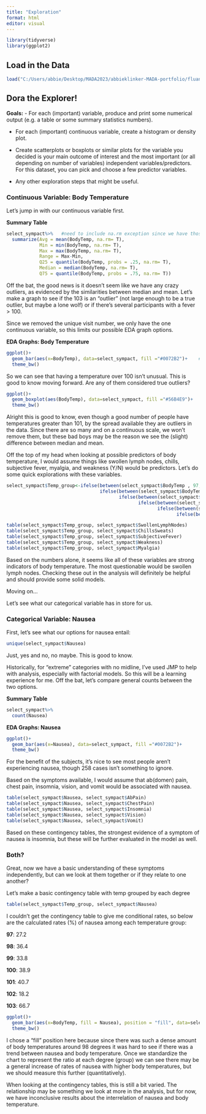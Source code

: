 ```yaml
---
title: "Exploration"
format: html
editor: visual
---
```


```r
library(tidyverse)
library(ggplot2)
```

## Load in the Data

```r
load("C:/Users/abbie/Desktop/MADA2023/abbieklinker-MADA-portfolio/fluanalysis/data/clean_symptoms.rds")
```

## Dora the Explorer!

**Goals:** - For each (important) variable, produce and print some numerical output (e.g. a table or some summary statistics numbers).

-   For each (important) continuous variable, create a histogram or density plot.

-   Create scatterplots or boxplots or similar plots for the variable you decided is your main outcome of interest and the most important (or all depending on number of variables) independent variables/predictors. For this dataset, you can pick and choose a few predictor variables.

-   Any other exploration steps that might be useful.

### Continuous Variable: Body Temperature

Let's jump in with our continuous variable first.

**Summary Table**

```r
select_sympact%>%   #need to include na.rm exception since we have those 5 pesky NAs
  summarize(Avg = mean(BodyTemp, na.rm= T),
            Min = min(BodyTemp, na.rm= T),
            Max = max(BodyTemp, na.rm= T),
            Range = Max-Min,
            Q25 = quantile(BodyTemp, probs = .25, na.rm= T), 
            Median = median(BodyTemp, na.rm= T),
            Q75 = quantile(BodyTemp, probs = .75, na.rm= T))

```

Off the bat, the good news is it doesn't seem like we have any crazy outliers, as evidenced by the similarities between median and mean. Let's make a graph to see if the 103 is an "outlier" (not large enough to be a true outlier, but maybe a lone wolf) or if there's several participants with a fever \> 100.

Since we removed the unique visit number, we only have the one continuous variable, so this limits our possible EDA graph options.

**EDA Graphs: Body Temperature**

```r
ggplot()+
  geom_bar(aes(x=BodyTemp), data=select_sympact, fill ="#0072B2")+    #I made it a pretty color for fun :)
  theme_bw()

```

So we can see that having a temperature over 100 isn't unusual. This is good to know moving forward. Are any of them considered true outliers?

```r
ggplot()+
  geom_boxplot(aes(BodyTemp), data=select_sympact, fill ="#56B4E9")+    #I made it a pretty color for fun :)
  theme_bw()

```

Alright this is good to know, even though a good number of people have temperatures greater than 101, by the spread available they are outliers in the data. Since there are so many and on a continuous scale, we won't remove them, but these bad boys may be the reason we see the (slight) difference between median and mean.

Off the top of my head when looking at possible predictors of body temperature, I would assume things like swollen lymph nodes, chills, subjective fever, myalgia, and weakness (Y/N) would be predictors. Let's do some quick explorations with these variables.

```r
select_sympact$Temp_group<-ifelse(between(select_sympact$BodyTemp , 97, 97.9), 97, 
                                  ifelse(between(select_sympact$BodyTemp , 98, 98.9), 98,
                                         ifelse(between(select_sympact$BodyTemp , 99, 99.9), 99,
                                                ifelse(between(select_sympact$BodyTemp , 100, 100.9), 100,
                                                       ifelse(between(select_sympact$BodyTemp , 101, 101.9), 101,
                                                              ifelse(between(select_sympact$BodyTemp , 102, 102.9), 102, 103))))))

table(select_sympact$Temp_group, select_sympact$SwollenLymphNodes)
table(select_sympact$Temp_group, select_sympact$ChillsSweats)
table(select_sympact$Temp_group, select_sympact$SubjectiveFever)
table(select_sympact$Temp_group, select_sympact$Weakness)
table(select_sympact$Temp_group, select_sympact$Myalgia)

```

Based on the numbers alone, it seems like all of these variables are strong indicators of body temperature. The most questionable would be swollen lymph nodes. Checking these out in the analysis will definitely be helpful and should provide some solid models.

Moving on...

Let's see what our categorical variable has in store for us.

### Categorical Variable: Nausea

First, let's see what our options for nausea entail:

```r
unique(select_sympact$Nausea)

```

Just, yes and no, no maybe. This is good to know.

Historically, for "extreme" categories with no midline, I've used JMP to help with analysis, especially with factorial models. So this will be a learning experience for me. Off the bat, let's compare general counts between the two options.

**Summary Table**

```r
select_sympact%>%   
  count(Nausea)
```

**EDA Graphs: Nausea**

```r
ggplot()+
  geom_bar(aes(x=Nausea), data=select_sympact, fill ="#0072B2")+    
  theme_bw()

```

For the benefit of the subjects, it's nice to see most people aren't experiencing nausea, though 258 cases isn't something to ignore.

Based on the symptoms available, I would assume that ab(domen) pain, chest pain, insomnia, vision, and vomit would be associated with nausea.

```r
table(select_sympact$Nausea, select_sympact$AbPain)
table(select_sympact$Nausea, select_sympact$ChestPain)
table(select_sympact$Nausea, select_sympact$Insomnia)
table(select_sympact$Nausea, select_sympact$Vision)
table(select_sympact$Nausea, select_sympact$Vomit)
```

Based on these contingency tables, the strongest evidence of a symptom of nausea is insomnia, but these will be further evaluated in the model as well.

### Both?

Great, now we have a basic understanding of these symptoms independently, but can we look at them together or if they relate to one another?

Let's make a basic contingency table with temp grouped by each degree

```r
table(select_sympact$Temp_group, select_sympact$Nausea)
```

I couldn't get the contingency table to give me conditional rates, so below are the calculated rates (%) of nausea among each temperature group:

**97**: 27.2

**98**: 36.4

**99**: 33.8

**100**: 38.9

**101**: 40.7

**102**: 18.2

**103**: 66.7

```r
ggplot()+
  geom_bar(aes(x=BodyTemp, fill = Nausea), position = "fill", data=select_sympact)+    
  theme_bw()

```

I chose a "fill" position here because since there was such a dense amount of body temperatures around 98 degrees it was hard to see if there was a trend between nausea and body temperature. Once we standardize the chart to represent the ratio at each degree (group) we can see there may be a general increase of rates of nausea with higher body temperatures, but we should measure this further (quantitatively).

When looking at the contingency tables, this is still a bit varied. The relationship may be something we look at more in the analysis, but for now, we have inconclusive results about the interrelation of nausea and body temperature.
